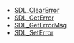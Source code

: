 <!-- BEGIN CATEGORY LIST -->
* [[SDL_ClearError]]
* [[SDL_GetError]]
* [[SDL_GetErrorMsg]]
* [[SDL_SetError]]
<!-- END CATEGORY LIST -->
